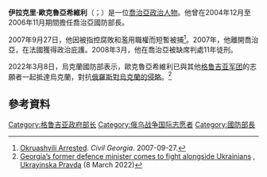 {{NoteTA
|G1=地名
|T=zh-hans:伊拉克利·奥克鲁阿什维利;zh-hk:伊拉克利·奧克魯阿什維利;zh-hant:伊拉克里·歐克魯亞希維利;
|1=zh-hans:伊拉克利;zh-hk:伊拉克利;zh-hant:伊拉克里;
|2=zh-hans:奥克鲁阿什维利;zh-hk:奧克魯阿什維利;zh-hant:歐克魯亞希維利;
}}
{{Infobox officeholder
| name=伊拉克利·奥克鲁阿什维利
| image=Irakli Okruashvili.jpg
| width= 250px

| office1 = 喬治亞經濟與可持續發展部長
| term_start1 = 2006年11月10日
| term_end1 = 2006年11月17日
| predecessor1 = [[Irakli_Chogovadze|Irakli Chogovadze]]
| successor1 = [[格奧爾基·阿維拉澤|格奧爾基·阿維拉澤]]

| office2 = 喬治亞國防部長
| term_start2 = 2004年12月17日
| term_end2 = 2006年11月10日
| predecessor2 = [[格奧爾基·巴拉米澤|格奧爾基·巴拉米澤]]
| successor2 = [[大衛·克澤拉什維利|大衛·克澤拉什維利]]

| office3 = 喬治亞內政部長
| term_start3 = 2004年6月7日
| term_end3 = 2004年12月17日
| predecessor3 = [[格奧爾基·巴拉米澤|格奧爾基·巴拉米澤]]
| successor3 = [[瓦诺·梅拉比什维利|瓦诺·梅拉比什维利]]

| office4 = 喬治亞總檢察長
| term_start4 = 2004年1月14日
| term_end4 = 2004年6月7日
| predecessor4 = [[Nugzar_Gabrichidze|Nugzar Gabrichidze]]
| successor4 = [[Zurab_Adeishvili|Zurab Adeishvili]]

| office5 = [[什達-卡特利州|什達-卡特利州]]州長
| term_start5 = 2003年11月
| term_end5 = 2004年1月14日
| predecessor5 =
| successor5 =

| office6 = [[提比里斯|提比里斯]]議會議員
| term_start6 = 2002年
| term_end6 = 2003年11月

| office7 = 喬治亞司法部副部長
| term_start7 = 2000年
| term_end7 = 2001年
| predecessor7 =
| successor7 = 

| birth_date = {{Birth date and age|1973|11|06|df=yes}}
| birth_place = {{flag|USSR}}[[格鲁吉亚苏维埃社会主义共和国|格鲁吉亚苏维埃社会主义共和国]][[南奧塞梯自治州|南奧塞梯自治州]][[茨欣瓦利|茨欣瓦利]]
| nationality = {{flag|喬治亞}}
| party        = {{link-ka|勝利的格魯吉亞|გამარჯვებული საქართველო}} (2019-)<br>{{link-ka|格魯吉亞黨|ქართული პარტია}} (2010-?)<br>{{link-en|統一格魯吉亞運動|Movement for United Georgia}} (2007-2010)<br>[[统一民族运动|统一民族运动]]（－2006年）
| allegiance = {{flagicon|UKR}}[[烏克蘭領土防衛國際戰隊|烏克蘭領土防衛國際軍團]]
}}
'''伊拉克里·歐克魯亞希維利'''（{{lang-ka|ირაკლი ოქრუაშვილი}}；{{bd|1973年|11月6日|||}}）是一位[[喬治亞|喬治亞]][[政治人物|政治人物]]。他曾在2004年12月至2006年11月期間擔任喬治亞國防部長。

2007年9月27日，他因被指控腐敗和濫用職權而短暫被捕<ref>[http://www.civil.ge/eng/detail.php?id=15895 Okruashvili Arrested]{{dead link|date=2017年11月 |bot=InternetArchiveBot |fix-attempted=yes }}. ''Civil Georgia''. 2007-09-27.</ref>。2007年，他離開喬治亞，在法國獲得政治庇護。2008年3月，他在喬治亞被缺席判處11年徒刑。

2022年3月8日，烏克蘭國防部表示，歐克魯亞希維利已與其他[[格鲁吉亚军团_(乌克兰)|格鲁吉亚军团]]的志願者一起抵達烏克蘭，對抗[[2022年俄羅斯入侵烏克蘭|俄羅斯對烏克蘭的侵略]]。<ref name="7329532Okruashvili">[https://www.pravda.com.ua/eng/news/2022/03/8/7329532/ Georgia’s former defence minister comes to fight alongside Ukrainians] {{Wayback|url=https://www.pravda.com.ua/eng/news/2022/03/8/7329532/ |date=20220319163513 }}, [[Ukrayinska_Pravda|Ukrayinska Pravda]] (8 March 2022)</ref>

==參考資料==
{{Reflist}}

{{normdaten}}
{{DEFAULTSORT:Okruashvili}}
[[Category:格鲁吉亚政府部长|Category:格鲁吉亚政府部长]]
[[Category:俄乌战争国际志愿者|Category:俄乌战争国际志愿者]]
[[Category:國防部長|Category:國防部長]]
{{Georgia-bio-stub}}